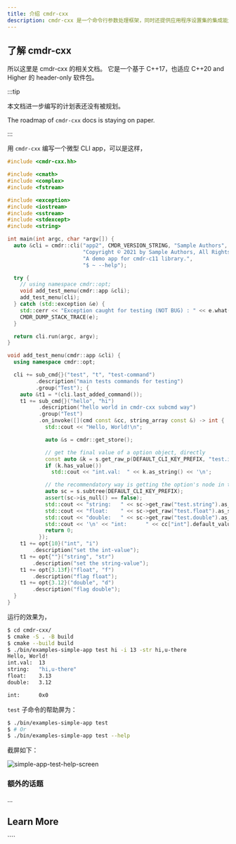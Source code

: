 ```yaml
---
title: 介绍 cmdr-cxx
description: cmdr-cxx 是一个命令行参数处理框架，同时还提供应用程序设置集的集成能力
---
```


## 了解 cmdr-cxx

所以这里是 cmdr-cxx 的相关文档。
它是一个基于 C++17，也适应 C++20 and Higher 的 header-only 软件包。

:::tip

本文档进一步编写的计划表还没有被规划。

The roadmap of `cmdr-cxx` docs is staying on paper.

:::

<Cards>
  <Card title="Cmdr(-go) v2 Documentation" href="./v2.x/" />
  <Card title="Cmdr(-go) v1 Documentation" href="./v1.x/" />
</Cards>

用 `cmdr-cxx` 编写一个微型 CLI app，可以是这样，

```cpp title="./examples/simple-app.cc"
#include <cmdr-cxx.hh>

#include <cmath>
#include <complex>
#include <fstream>

#include <exception>
#include <iostream>
#include <sstream>
#include <stdexcept>
#include <string>

int main(int argc, char *argv[]) {
  auto &cli = cmdr::cli("app2", CMDR_VERSION_STRING, "Sample Authors",
                        "Copyright © 2021 by Sample Authors, All Rights Reserved.",
                        "A demo app for cmdr-c11 library.",
                        "$ ~ --help");

  try {
    // using namespace cmdr::opt;
    void add_test_menu(cmdr::app &cli);
    add_test_menu(cli);
  } catch (std::exception &e) {
    std::cerr << "Exception caught for testing (NOT BUG) : " << e.what() << '\n';
    CMDR_DUMP_STACK_TRACE(e);
  }

  return cli.run(argc, argv);
}

void add_test_menu(cmdr::app &cli) {
  using namespace cmdr::opt;

  cli += sub_cmd{}("test", "t", "test-command")
         .description("main tests commands for testing")
         .group("Test"); {
    auto &t1 = *(cli.last_added_command());
    t1 += sub_cmd{}("hello", "hi")
          .description("hello world in cmdr-cxx subcmd way")
          .group("Test")
          .on_invoke([](cmd const &cc, string_array const &) -> int {
            std::cout << "Hello, World!\n";

            auto &s = cmdr::get_store();

            // get the final value of a option object, directly
            const auto &k = s.get_raw_p(DEFAULT_CLI_KEY_PREFIX, "test.int");
            if (k.has_value())
              std::cout << "int.val:  " << k.as_string() << '\n';

            // the recommendatory way is getting the option's node in the app-store at first,
            auto sc = s.subtree(DEFAULT_CLI_KEY_PREFIX);
            assert(sc->is_null() == false);
            std::cout << "string:   " << sc->get_raw("test.string").as_string() << '\n';
            std::cout << "float:    " << sc->get_raw("test.float").as_string() << '\n';
            std::cout << "double:   " << sc->get_raw("test.double").as_string() << '\n';
            std::cout << '\n' << "int:      " << cc["int"].default_value() << '\n';
            return 0;
          });
    t1 += opt{10}("int", "i")
        .description("set the int-value");
    t1 += opt{""}("string", "str")
        .description("set the string-value");
    t1 += opt{3.13f}("float", "f")
        .description("flag float");
    t1 += opt{3.12}("double", "d")
        .description("flag double");
  }
}
```

运行的效果为，

```bash
$ cd cmdr-cxx/
$ cmake -S . -B build
$ cmake --build build
$ ./bin/examples-simple-app test hi -i 13 -str hi,u-there
Hello, World!
int.val:  13
string:   "hi,u-there"
float:    3.13
double:   3.12

int:      0x0
```

`test` 子命令的帮助屏为：

```bash
$ ./bin/examples-simple-app test
$ # Or
$ ./bin/examples-simple-app test --help
```

截屏如下：

![simple-app-test-help-screen](/images/cmdr/cxx/simple-app-test-help-screen.png)

### 额外的话题

...

## Learn More

<Cards>
  <Card title="`hedzr/cmdr`: cmdr in golang" href="../cmdr.v2" />
  <Card title="`hedzr/Cmdr.Core`: cmdr in c# (old)" href="../Cmdr.Core/" />
</Cards>
````
